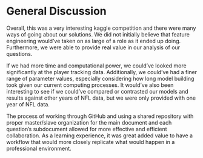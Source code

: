 # General Discussion

Overall, this was a very interesting kaggle competition and there were many ways of going about our solutions. We did not initially believe that feature engineering would've taken on as large of a role as it ended up doing. Furthermore, we were able to provide real value in our analysis of our questions.

If we had more time and computational power, we could've looked more significantly at the player tracking data. Additionally, we could've had a finer range of parameter values, especially considering how long model building took given our current computing processes. It would've also been interesting to see if we could've compared or contrasted our models and results against other years of NFL data, but we were only provided with one year of NFL data.

The process of working through GitHub and using a shared repository with proper master/slave organization for the main document and each question's subdocument allowed for more effective and efficient collaboration. As a learning experience, it was great added value to have a workflow that would more closely replicate what would happen in a professional environment.